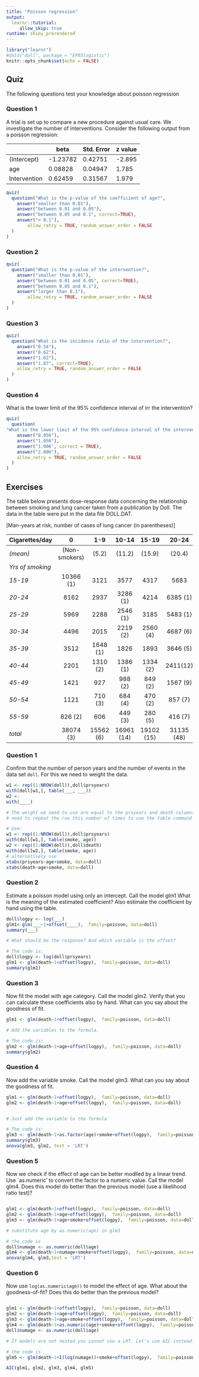 ```yaml
---
title: "Poisson regression"
output: 
  learnr::tutorial:
     allow_skip: true
runtime: shiny_prerendered
---
```


```r
library("learnr")
#data("doll", package = "EP03logistic")
knitr::opts_chunk$set(echo = FALSE)
```


## Quiz

The following questions test your knowledge about poisson regression

### Question 1
A trial is set up to compare a new procedure against usual care. We investigate the number of interventions.
Consider the following output from a poisson regression:

|              | beta     | Std. Error | z value |
|--------------|----------|------------|---------|
| (Intercept)  | -1.23782 | 0.42751    | -2.895  |
| age          | 0.08828  | 0.04947    | 1.785   |
| Intervention | 0.62459  | 0.31567    | 1.979   |



```r
quiz(
  question("What is the p-value of the coefficient of age?",
    answer("smaller than 0.01"),
    answer("between 0.01 and 0.05"),
    answer("between 0.05 and 0.1", correct=TRUE),
    answer("> 0.1"),
        allow_retry = TRUE, random_answer_order = FALSE
  )
)
```

### Question 2


```r
quiz(
  question("What is the p-value of the intervention?",
    answer("smaller than 0.01"),
    answer("between 0.01 and 0.05", correct=TRUE),
    answer("between 0.05 and 0.1"),
    answer("larger than 0.1"),
        allow_retry = TRUE, random_answer_order = FALSE
  )
)
```

### Question 3


```r
quiz(
  question("What is the incidence ratio of the intervention?",
    answer("0.54"),
    answer("0.62"),
    answer("1.62"),
    answer("1.87", correct=TRUE),
    allow_retry = TRUE, random_answer_order = FALSE
  )
)
```

### Question 4

What is the lower limit of the 95% confidence interval of irr the intervention?
```r
quiz(
  question(
"What is the lower limit of the 95% confidence interval of the intervention?", 
    answer("0.056"),
    answer("1.056"),
    answer("1.006", correct = TRUE),
    answer("2.006"),
    allow_retry = TRUE, random_answer_order = FALSE
  )
)
```

## Exercises

The table below presents dose-response data concerning the relationship between smoking and lung cancer taken from a publication by Doll. The data in the table were put in the data file DOLL.DAT. 

[Man-years at risk, number of cases of lung cancer (in parentheses)]

| **Cigarettes/day** |     **0**       |     **1-9**   |  **10-14**   |   **15-19**  |  **20-24**   |   **25-34**  |  **35 +**   |    *total*   |
|--------------|:-------------:|:-----------:|:----------:|:----------:|:----------:|:----------:|:---------:|:------------:|
|   *(mean)*    | (Non-smokers) |    (5.2)    |   (11.2)   |   (15.9)   |   (20.4)   |   (27.4)   |   (40.8)  |              |
| *Yrs of smoking*     |               |             |            |            |            |            |           |              |
| *15-19*        |   10366 (1)   |     3121    |    3577    |    4317    |    5683    |    3042    |    670    |   30776 (1)  |
| *20-24*        |      8162     |     2937    |  3286 (1)  |    4214    |  6385 (1)  |  4050 (1)  |    1166   |   30200 (3)  |
| *25-29*        |      5969     |     2288    |  2546 (1)  |    3185    |  5483 (1)  |  4290 (4)  |    1482   |   25243 (6)  |
| *30-34*        |      4496     |     2015    |  2219 (2)  |  2560 (4)  |  4687 (6)  |  4268 (9)  |  1580 (4) |  21825 (25)  |
| *35-39*        |      3512     |   1648 (1)  |    1826    |    1893    |  3646 (5)  |  3529 (9)  |  1336 (6) |  17390 (21)  |
| *40-44*        |      2201     |   1310 (2)  |  1386 (1)  |  1334 (2)  |  2411(12)  |  2424(11)  |  924(10)  |  11990 (38)  |
| *45-49*        |      1421     |     927     |   988 (2)  |   849 (2)  |  1567 (9)  |  1409(10)  |  556 (7)  |   7717 (30)  |
| *50-54*        |      1121     |   710 (3)   |   684 (4)  |   470 (2)  |   857 (7)  |   663 (5)  |  255 (4)  |   4760 (25)  |
| *55-59*        |    826 (2)    |     606     |   449 (3)  |   280 (5)  |   416 (7)  |   284 (3)  |  104 (1)  |   2965 (21)  |
| *total*        |  38074    (3) | 15562   (6) | 16961 (14) | 19102 (15) | 31135 (48) | 23959 (52) | 8073 (32) | 152866 (170) |


### Question 1

Confirm that the number of person years and the number of events in the data set `doll`. For this we need to weight the data. 
```r
w1 <- rep((1:NROW(doll)),doll$prsyears)
with(doll[w1,], table(___, ___))
w2 <-
with(____)  

```
```r
# The weight we need to use are equal to the prsyears and death columns. We 
# need to repeat the row this number of times to use the table command 
```
```r
# Use:
w1 <- rep((1:NROW(doll)),doll$prsyears)
with(doll[w1,], table(smoke, age))
w2 <- rep((1:NROW(doll)),doll$death)
with(doll[w2,], table(smoke, age))
# alternatively use
xtabs(prsyears~age+smoke, data=doll)
xtabs(death~age+smoke, data=doll)

```

### Question 2

Estimate a poisson model using only an intercept. Call the model glm1 What is the meaning of the estimated coefficient? Also estimate the coefficient by hand using the table.


```r
doll$logpy <- log(___)
glm1<-glm(___~1+offset(____),  family=poisson, data=doll)
summary(___)
```

```r
# What should be the response? And which variable is the offset?
```
```r
# The code is:
doll$logpy <- log(doll$prsyears)
glm1 <- glm(death~1+offset(logpy),  family=poisson, data=doll)
summary(glm1)
```

### Question 3

Now fit the model with age category. Call the model glm2. Verify that you can calculate these coefficients also by hand.
What can you say about the goodness of fit.

```r
glm1 <- glm(death~1+offset(logpy),  family=poisson, data=doll)
```

```r
# Add the variables to the formula.  
```
```r
# The code is:
glm2 <- glm(death~1+age+offset(logpy),  family=poisson, data=doll)
summary(glm2)
```

### Question 4

Now add the variable smoke. Call the model glm3. What can you say about the goodness of fit.

```r
glm1 <- glm(death~1+offset(logpy),  family=poisson, data=doll)
glm2 <- glm(death~1+age+offset(logpy),  family=poisson, data=doll)
```

```r

```

```r
# Just add the variable to the formula
```

```r
# The code is:
glm3 <- glm(death~1+as.factor(age)+smoke+offset(logpy),  family=poisson, data=doll)
summary(glm3)
anova(glm3, glm2, test = 'LRT')
```

### Question 5
Now we check if the effect of age can be better modlled by a linear trend. Use `as.numeric' to convert the factor to a numeric value. Call the model glm4. Does this model do better than the previous model (use a likelihood ratio test)?

```r



```

```r
glm1 <- glm(death~1+offset(logpy),  family=poisson, data=doll)
glm2 <- glm(death~1+age+offset(logpy),  family=poisson, data=doll)
glm3 <- glm(death~1+age+smoke+offset(logpy),  family=poisson, data=doll)

```



```r
# substitute age by as.numeric(age) in glm3
```
```r
# the code is
doll$numage <- as.numeric(doll$age)
glm4 <- glm(death~1+numage+smoke+offset(logpy),  family=poisson, data=doll)
anova(glm4, glm3,test = 'LRT')
```


### Question 6
Now use  `log(as.numeric(age))` to model the effect of age. What about the goodness-of-fit? Does this do better than the previous model?

```r

```

```r
glm1 <- glm(death~1+offset(logpy),  family=poisson, data=doll)
glm2 <- glm(death~1+age+offset(logpy),  family=poisson, data=doll)
glm3 <- glm(death~1+age+smoke+offset(logpy),  family=poisson, data=doll)
glm4 <- glm(death~1+as.numeric(age)+smoke+offset(logpy),  family=poisson, data=doll)
doll$numage <- as.numeric(doll$age)
```



```r
# If models are not nested you cannot use a LRT. Let's use AIC instead.
```
```r
# the code is
glm5 <- glm(death~1+I(log(numage))+smoke+offset(logpy),  family=poisson, data=doll)

AIC(glm1, glm2, glm3, glm4, glm5)
```

